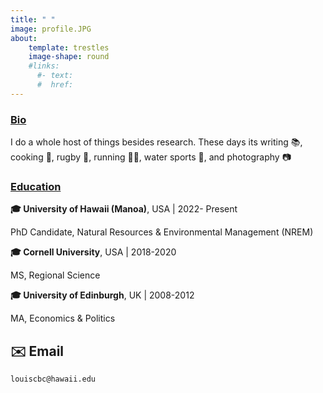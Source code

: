 ```yaml
---
title: " "
image: profile.JPG
about: 
    template: trestles
    image-shape: round
    #links: 
      #- text:
      #  href: 
---
```


### [Bio]{.underline}

I do a whole host of things besides research. These days its writing 📚, cooking 🍲, rugby 🏉, running 🏃‍♂️, water sports 🌊, and photography 📷

### [Education]{.underline}

**🎓 University of Hawaii (Manoa)**, USA \| 2022- Present

PhD Candidate, Natural Resources & Environmental Management (NREM)

**🎓 Cornell University**, USA \| 2018-2020

MS, Regional Science

**🎓 University of Edinburgh**, UK \| 2008-2012

MA, Economics & Politics

### 

## ✉️ Email

`louiscbc@hawaii.edu`
